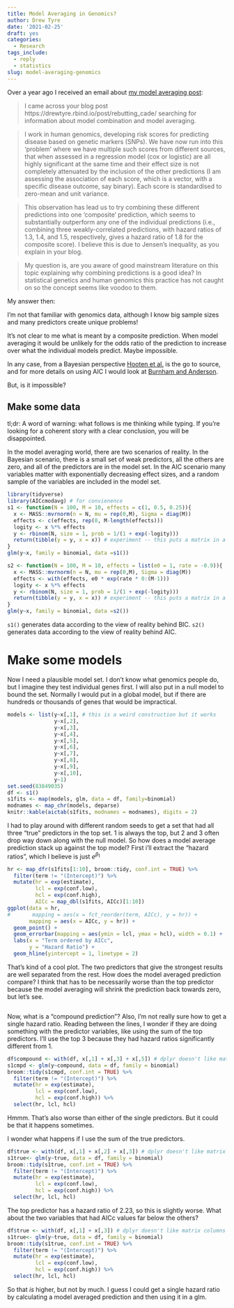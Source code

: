 ```yaml
---
title: Model Averaging in Genomics?
author: Drew Tyre
date: '2021-02-25'
draft: yes
categories:
  - Research
tags_include:
  - reply
  - statistics
slug: model-averaging-genomics
---
```


Over a year ago I received an email about [my model averaging post](https://drewtyre.rbind.io/post/rebutting_cade/):

> I came across your blog post https://drewtyre.rbind.io/post/rebutting_cade/ searching for information about model combination and model averaging.

> I work in human genomics, developing risk scores for predicting disease based on genetic markers (SNPs). We have now run into this ‘problem’ where we have multiple such scores from different sources, that when assessed in a regression model (cox or logistic) are all highly significant at the same time and their effect size is not completely attenuated by the inclusion of the other predictions (I am assessing the association of each score, which is a vector, with a specific disease outcome, say binary). Each score is standardised to zero-mean and unit variance.

> This observation has lead us to try combining these different predictions into one ‘composite’ prediction, which seems to substantially outperform any one of the individual predictions (i.e., combining three weakly-correlated predictions, with hazard ratios of 1.3, 1.4, and 1.5, respectively, gives a hazard ratio of 1.8 for the composite score). I believe this is due to Jensen’s inequality, as you explain in your blog.

> My question is, are you aware of good mainstream literature on this topic explaining why combining predictions is a good idea? In statistical genetics and human genomics this practice has not caught on so the concept seems like voodoo to them.

My answer then: 

I’m not that familiar with genomics data, although I know big sample sizes and many predictors create unique problems!

It’s not clear to me what is meant by a composite prediction. When model averaging it would be unlikely for the odds ratio of the prediction to increase over what the individual models predict. Maybe impossible.

In any case, from a Bayesian perspective [Hooten et al.](https://projecteuclid.org/euclid.ss/1009212519) is the go to source, and for more details on using AIC I would look at
[Burnham and Anderson](http://www.springer.com/us/book/9780387953649).

But, is it impossible? 

## Make some data

tl;dr: A word of warning: what follows is me thinking while typing. If you're looking for a coherent story
with a clear conclusion, you will be disappointed.

In the model averaging world, there are two scenarios of reality. In the Bayesian 
scenario, there is a small set of weak predictors, 
all the others are zero, and all of the predictors are in the model set.
In the AIC scenario many variables matter with exponentially decreasing effect
sizes, and a random sample of the variables are included in the model set. 

```r
library(tidyverse)
library(AICcmodavg) # for convienence
s1 <- function(N = 100, M = 10, effects = c(1, 0.5, 0.25)){
  x <- MASS::mvrnorm(n = N, mu = rep(0,M), Sigma = diag(M))
  effects <- c(effects, rep(0, M-length(effects)))
  logity <- x %*% effects
  y <- rbinom(N, size = 1, prob = 1/(1 + exp(-logity)))
  return(tibble(y = y, x = x)) # experiment -- this puts a matrix in a column
}
glm(y~x, family = binomial, data =s1())
```

```r
s2 <- function(N = 100, M = 10, effects = list(e0 = 1, rate = -0.9)){
  x <- MASS::mvrnorm(n = N, mu = rep(0,M), Sigma = diag(M))
  effects <- with(effects, e0 * exp(rate * 0:(M-1)))
  logity <- x %*% effects
  y <- rbinom(N, size = 1, prob = 1/(1 + exp(-logity)))
  return(tibble(y = y, x = x)) # experiment -- this puts a matrix in a column
}
glm(y~x, family = binomial, data =s2())

```

`s1()` generates data according to the view of reality behind BIC. `s2()` generates
data according to the view of reality behind AIC. 

# Make some models

Now I need a plausible model
set. I don't know what genomics people do, but I imagine they test individual
genes first. I will also put in a null model to bound the set. Normally I would 
put in a global model, but if there are hundreds or thousands of genes that would
be impractical.

```r
models <- list(y~x[,1], # this is a weird construction but it works
               y~x[,2],
               y~x[,3],
               y~x[,4],
               y~x[,5],
               y~x[,6],
               y~x[,7],
               y~x[,8],
               y~x[,9],
               y~x[,10],
               y~1)
set.seed(83849035)
df <- s1()
s1fits <- map(models, glm, data = df, family=binomial)
modnames <- map_chr(models, deparse)
knitr::kable(aictab(s1fits, modnames = modnames), digits = 2)
```

I had to play around with different random seeds to get a set that had all three "true" predictors in
the top set. 1 is always the top, but 2 and 3 often drop way down along with the
null model. So how does a model average prediction stack up against the top model? First i'll extract
the "hazard ratios", which I believe is just $e^{\beta_1}$

```r
hr <- map_dfr(s1fits[1:10], broom::tidy, conf.int = TRUE) %>% 
  filter(term != "(Intercept)") %>% 
  mutate(hr = exp(estimate),
         lcl = exp(conf.low),
         hcl = exp(conf.high),
         AICc = map_dbl(s1fits, AICc)[1:10])
ggplot(data = hr,
#       mapping = aes(x = fct_reorder(term, AICc), y = hr)) + 
       mapping = aes(x = AICc, y = hr)) + 
  geom_point() + 
  geom_errorbar(mapping = aes(ymin = lcl, ymax = hcl), width = 0.1) + 
  labs(x = "Term ordered by AICc",
       y = "Hazard Ratio") + 
  geom_hline(yintercept = 1, linetype = 2)
```

That's kind of a cool plot. The two predictors that give the strongest results are well separated
from the rest. How does the model averaged prediction compare? I think
that has to be necessarily worse than the top predictor because the model averaging will shrink the 
prediction back towards zero, but let's see.

```r


```


Now, what is a "compound prediction"?  Also, I'm not really sure how to get a single hazard ratio. Reading 
between the lines, I wonder if they are doing something with the predictor variables, like using
the sum of the top predictors. I'll use the top 3 because they had hazard ratios significantly 
different from 1.

```r
df$compound <- with(df, x[,1] + x[,3] + x[,5]) # dplyr doesn't like matrix columns
s1cmpd <- glm(y~compound, data = df, family = binomial)
broom::tidy(s1cmpd, conf.int = TRUE) %>% 
  filter(term != "(Intercept)") %>% 
  mutate(hr = exp(estimate),
         lcl = exp(conf.low),
         hcl = exp(conf.high)) %>% 
  select(hr, lcl, hcl)
```

Hmmm. That's also worse than either of the single predictors. But it could be that it happens sometimes. 

I wonder what happens if I use the sum of the true predictors.

```r
df$true <- with(df, x[,1] + x[,2] + x[,3]) # dplyr doesn't like matrix columns
s1true<- glm(y~true, data = df, family = binomial)
broom::tidy(s1true, conf.int = TRUE) %>% 
  filter(term != "(Intercept)") %>% 
  mutate(hr = exp(estimate),
         lcl = exp(conf.low),
         hcl = exp(conf.high)) %>% 
  select(hr, lcl, hcl)
```

The top predictor has a hazard ratio of 2.23, so this is slightly worse. What about the
two variables that had AICc values far below the others?

```r
df$true <- with(df, x[,1] + x[,3]) # dplyr doesn't like matrix columns
s1true<- glm(y~true, data = df, family = binomial)
broom::tidy(s1true, conf.int = TRUE) %>% 
  filter(term != "(Intercept)") %>% 
  mutate(hr = exp(estimate),
         lcl = exp(conf.low),
         hcl = exp(conf.high)) %>% 
  select(hr, lcl, hcl)
```

So that *is* higher, but not by much. I guess I could get a single hazard ratio by calculating
a model averaged prediction and then using it in a glm. 

```r

```


